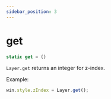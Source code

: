 ```yaml
---
sidebar_position: 3
---
```

# get

```js
static get = ()
```

`Layer.get` returns an integer for z-index.

Example:
```js
win.style.zIndex = Layer.get();
```
